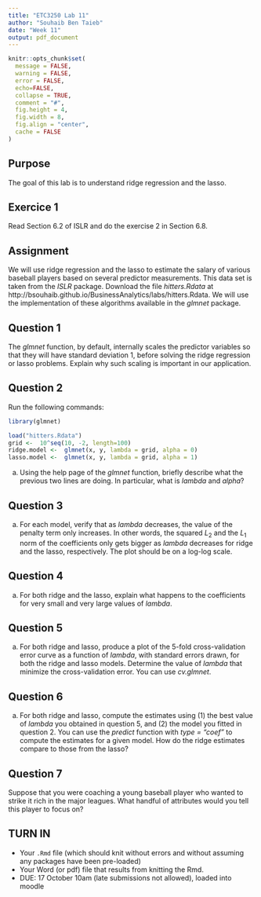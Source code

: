 ```yaml
---
title: "ETC3250 Lab 11"
author: "Souhaib Ben Taieb"
date: "Week 11"
output: pdf_document
---
```


```r
knitr::opts_chunk$set(
  message = FALSE,
  warning = FALSE,
  error = FALSE, 
  echo=FALSE,
  collapse = TRUE,
  comment = "#",
  fig.height = 4,
  fig.width = 8,
  fig.align = "center",
  cache = FALSE
)
```



## Purpose

The goal of this lab is to understand ridge regression and the lasso. 

## Exercice 1

Read Section 6.2 of ISLR and do the exercise 2 in Section 6.8.


## Assignment

We will use ridge regression and the lasso to estimate the salary of various baseball players based on several predictor measurements. This data set is taken from the *ISLR* package. Download the file *hitters.Rdata* at http://bsouhaib.github.io/BusinessAnalytics/labs/hitters.Rdata. We will use the implementation of these algorithms available in the *glmnet* package.

## Question 1

The *glmnet* function, by default, internally scales the predictor variables so that they will have standard deviation 1, before solving the ridge regression or lasso problems. Explain why such scaling is important in our application.


## Question 2

Run the following commands:

```r
library(glmnet)

load("hitters.Rdata")
grid <-  10^seq(10, -2, length=100)
ridge.model <-  glmnet(x, y, lambda = grid, alpha = 0)
lasso.model <-  glmnet(x, y, lambda = grid, alpha = 1)
```

a. Using the help page of the *glmnet* function, briefly describe what the previous two lines are doing. In particular, what is *lambda* and *alpha*?


## Question 3

a. For each model, verify that as *lambda* decreases, the value of the penalty term only increases. In other words, the squared $L_2$ and the $L_1$ norm of the coefficients only gets bigger as *lambda* decreases for ridge and the lasso, respectively. The plot should be on a log-log scale.

## Question 4

a. For both ridge and the lasso, explain what happens to the coefficients for very small and very large values of *lambda*.


## Question 5

a. For both ridge and lasso, produce a plot of the 5-fold cross-validation error curve as a function of *lambda*, with standard errors drawn, for both the ridge and lasso models. Determine the value of *lambda* that minimize the cross-validation error. You can use *cv.glmnet*.


## Question 6

a. For both ridge and lasso, compute the estimates using (1) the best value of *lambda* you  obtained in question 5, and (2) the model you fitted in question 2. You can use the *predict* function with *type = "coef"* to compute the estimates for a given model. How do the ridge estimates compare to those from the lasso?


## Question 7

Suppose that you were coaching a young baseball player who wanted to strike it rich in the
major leagues. What handful of attributes would you tell this player to focus on?


## TURN IN 

- Your `.Rmd` file (which should knit without errors and without assuming any packages have been pre-loaded)
- Your Word (or pdf) file that results from knitting the Rmd.
- DUE: 17 October 10am (late submissions not allowed), loaded into moodle
